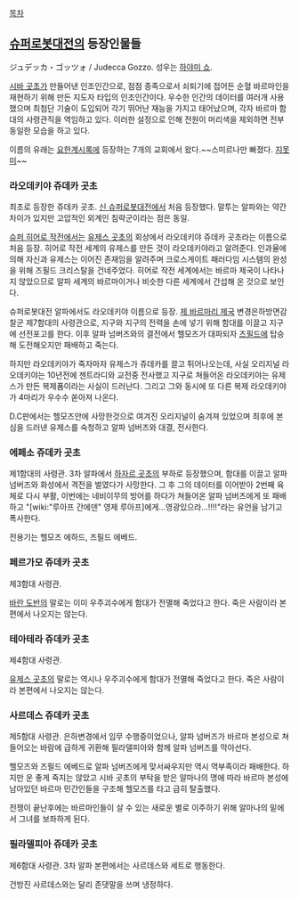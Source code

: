 [[목차]]
== [[슈퍼로봇대전]]의 등장인물들 ==
ジュデッカ・ゴッツォ / Judecca Gozzo. 성우는 [[하야미 쇼]].

[[시바 곳초]]가 만들어낸 인조인간으로, 점점 종족으로서 쇠퇴기에 접어든 순혈 바르마인을 재현하기 위해 만든 지도자 타입의 인조인간이다. 우수한 인간의 데이터를 여러개 사용했으며 최첨단 기술이 도입되어 각기 뛰어난 재능을 가지고 태어났으며, 각자 바르마 함대의 사령관직을 역임하고 있다. 이러한 설정으로 인해 전원이 머리색을 제외하면 전부 동일한 모습을 하고 있다.

이름의 유래는 [[요한계시록]]에 등장하는 7개의 교회에서 왔다.~~스미르나만 빠졌다. [[지못미]]~~

=== 라오데키야 쥬데카 곳초 ===
최초로 등장한 쥬데카 곳초. [[신 슈퍼로봇대전]]에서 처음 등장했다. 말투는 알파와는 약간 차이가 있지만 고압적인 외계인 침략군이라는 점은 동일. 

[[슈퍼 히어로 작전]]에서는 [[유제스 곳초]]의 회상에서 라오데키야 쥬데카 곳초라는 이름으로 처음 등장. 히어로 작전 세계의 유제스를 만든 것이 라오데키야라고 알려준다. 인과율에 의해 자신과 유제스는 이어진 존재임을 알려주며 크로스게이트 패러다임 시스템의 완성을 위해 즈필드 크리스탈을 건네주었다. 히어로 작전 세계에서는 바르마 제국이 나타나지 않았으므로 알파 세계의 바르마이거나 비슷한 다른 세계에서 간섭해 온 것으로 보인다.

슈퍼로봇대전 알파에서도 라오데키야 이름으로 등장. [[제 바르마리 제국]] 변경은하방면감찰군 제7함대의 사령관으로, 지구와 지구의 전력을 손에 넣기 위해 함대를 이끌고 지구에 선전포고를 한다. 이후 알파 넘버즈와의 결전에서 헬모즈가 대파되자 [[즈필드]]에 탑승해 도전해오지만 패배하고 죽는다.

하지만 라오데키야가 죽자마자 유제스가 쥬데카를 끌고 튀어나오는데, 사실 오리지널 라오데키야는 10년전에 젠트라디와 교전중 전사했고 지구로 쳐들어온 라오데키야는 유제스가 만든 복제품이라는 사실이 드러난다. 그리고 그와 동시에 또 다른 복제 라오데키야가 4마리가 우수수 쏟아져 나온다.

D.C판에서는 헬모즈안에 사망한것으로 여겨진 오리지널이 숨겨져 있었으며 최후에 본심을 드러낸 유제스를 숙청하고 알파 넘버즈와 대결, 전사한다.  

=== 에페소 쥬데카 곳초 ===
제1함대의 사령관. 3차 알파에서 [[하자르 곳초]]의 부하로 등장했으며, 함대를 이끌고 알파 넘버즈와 화성에서 격전을 벌였다가 사망한다. 그 후 그의 데이터를 이어받아 2번째 육체로 다시 부활, 이번에는 네비이무의 방어를 하다가 쳐들어온 알파 넘버즈에게 또 패배하고 "[wiki:"루아프 간에덴" 영제 루아프]에게...영광있으라...!!!!"라는 유언을 남기고 폭사한다.

전용기는 헬모즈 에하드, 즈필드 에베드.

=== 페르가모 쥬데카 곳초 ===
제3함대 사령관. 

[[바란 도반]]의 말로는 이미 우주괴수에게 함대가 전멸해 죽었다고 한다. 죽은 사람이라 본편에서 나오지는 않는다.

=== 테아테라 쥬데카 곳초 ===
제4함대 사령관.

[[유제스 곳초]]의 말로는 역시나 우주괴수에게 함대가 전멸해 죽었다고 한다. 죽은 사람이라 본편에서 나오지는 않는다.

=== 사르데스 쥬데카 곳초 ===
제5함대 사령관. 은하변경에서 임무 수행중이었으나, 알파 넘버즈가 바르마 본성으로 쳐들어오는 바람에 급하게 귀환해 필라델피아와 함께 알파 넘버즈를 막아선다.

헬모즈와 즈필드 에베드로 알파 넘버즈에게 맞서싸우지만 역시 역부족이라 패배한다. 하지만 운 좋게 죽지는 않았고 시바 곳초의 부탁을 받은 알마나의 명에 따라 바르마 본성에 남아있던 바르마 민간인들을 구조해 헬모즈를 타고 급히 탈출했다.

전쟁이 끝난후에는 바르마인들이 살 수 있는 새로운 별로 이주하기 위해 알마나의 밑에서 그녀를 보좌하게 된다.

=== 필라델피아 쥬데카 곳초 ===
제6함대 사령관. 3차 알파 본편에서는 사르데스와 세트로 행동한다.

건방진 사르데스와는 달리 존댓말을 쓰며 냉정하다.
